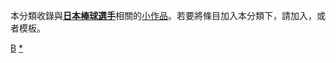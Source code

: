 {{Catnav|頁面分類|人物|各國人物|日本人|日本運動員|日本棒球選手}}
{{Catnav|頁面分類|人物|各國人物|各国运动员|日本運動員|日本棒球選手}}
{{Catnav|頁面分類|人物|各職業人物|运动员|棒球選手|日本棒球選手}}
{{Catnav|頁面分類|...|球類運動|棒球|棒球選手|日本棒球選手}}
{{Catnav|頁面分類|...|棒球|各國棒球|日本棒球|日本棒球選手}}
{{Catnav|頁面分類|...|各國體育|日本體育|日本運動員|日本棒球選手}}
{{Catnav|頁面分類|...|各國體育|日本體育|日本棒球|日本棒球選手}}
{{Catnav|頁面分類|...|各國體育|各國棒球|日本棒球|日本棒球選手}}
{{Catnav|頁面分類|...|各國體育|各国运动员|日本運動員|日本棒球選手}}
{{hiddencat}}
{{WPSS-cat}}
本分類收錄與'''[[日本|日本]][[:Category:日本棒球選手|棒球選手]]'''相關的[[Wikipedia:小作品|小作品]]。若要將條目加入本分類下，請加入'''{{tl|Japan-baseball-bio-stub}}'''，或者'''{{tl|日本棒球選手小作品}}'''模板。

[[Category:日本体育人物小作品|B]]
[[Category:日本棒球選手|*]]
